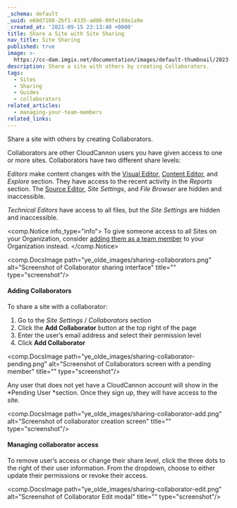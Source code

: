 ```yaml
---
_schema: default
_uuid: e60d7108-2bf1-4335-ad86-09fe19de1a9e
_created_at: '2021-09-15 23:13:40 +0000'
title: Share a Site with Site Sharing
nav_title: Site Sharing
published: true
image: >-
  https://cc-dam.imgix.net/documentation/images/default-thumbnail/2023-Q4/CloudCannon-Documentation-Thumbnail.png
description: Share a site with others by creating Collaborators.
tags:
  - Sites
  - Sharing
  - Guides
  - collaborators
related_articles:
  - managing-your-team-members
related_links:
---
```

Share a site with others by creating Collaborators.

Collaborators are other CloudCannon users you have given access to one or more sites. Collaborators have two different share levels:

*Editors* make content changes with the [Visual Editor](/documentation/edit/interfaces/visual-editor/), [Content Editor](/documentation/edit/interfaces/content-editor/), and *Explore* section. They have access to the recent activity in the *Reports* section. The [Source Editor](/documentation/edit/interfaces/source-editor/), *Site Settings*, and *File Browser* are hidden and inaccessible.

*Technical Editors* have access to all files, but the *Site Settings* are hidden and inaccessible.

<comp.Notice info_type="info">
  To give someone access to all Sites on your Organization, consider [adding them as a team member](/documentation/articles/add-a-team-member-to-your-organization/) to your Organization instead.
</comp.Notice>

<comp.DocsImage path="ye_olde_images/sharing-collaborators.png" alt="Screenshot of Collaborator sharing interface" title="" type="screenshot"/>

#### Adding Collaborators

To share a site with a collaborator:

1. Go to the *Site Settings* / *Collaborators* section
2. Click the **Add Collaborator** button at the top right of the page
3. Enter the user’s email address and select their permission level
4. Click **Add Collaborator**

<comp.DocsImage path="ye_olde_images/sharing-collaborator-pending.png" alt="Screenshot of Collaborators screen with a pending member" title="" type="screenshot"/>

Any user that does not yet have a CloudCannon account will show in the \*Pending User \*section. Once they sign up, they will have access to the site.

<comp.DocsImage path="ye_olde_images/sharing-collaborator-add.png" alt="Screenshot of collaborator creation screen" title="" type="screenshot"/>

#### Managing collaborator access

To remove user’s access or change their share level, click the three dots to the right of their user information. From the dropdown, choose to either update their permissions or revoke their access.

<comp.DocsImage path="ye_olde_images/sharing-collaborator-edit.png" alt="Screenshot of Collaborator Edit modal" title="" type="screenshot"/>